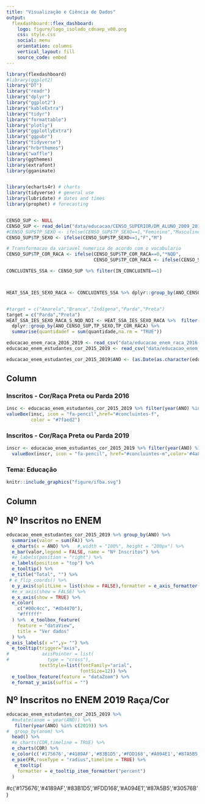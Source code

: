 ```yaml
---
title: "Visualização e Ciência de Dados"
output: 
  flexdashboard::flex_dashboard:
    logo: figure/logo_isolado_cdnaep_v00.png
    css: style.css
    social: menu
    orientation: columns
    vertical_layout: fill
    source_code: embed
---
```




```r
library(flexdashboard)
#library(ggplot2)
library("DT")
library("readr")
library("dplyr")
library("ggplot2")
library("kableExtra")
library("tidyr")
library("formattable")
library("plotly")
library("ggplotlyExtra")
library("ggpubr")
library("tidyverse")
library("hrbrthemes")
library("waffle")
library(ggthemes)
library(extrafont)
library(gganimate)


library(echarts4r) # charts
library(tidyverse) # general use
library(lubridate) # dates and times
library(prophet) # forecasting


CENSO_SUP <- NULL
CENSO_SUP <- read_delim("data/educacao/CENSO_SUPERIOR/DM_ALUNO_2009_2018_CO_IES_by_ANO_TP_COR_RACA_TP_SEXO.csv",",",escape_double = FALSE,trim_ws = FALSE)
#CENSO_SUP$TP_SEXO <- ifelse(CENSO_SUP$TP_SEXO==1,"Feminino","Masculino")
CENSO_SUP$TP_SEXO <- ifelse(CENSO_SUP$TP_SEXO==1,"F","M")

# Transformacao da variavel numerica de acordo com o vocabulario 
CENSO_SUP$TP_COR_RACA <- ifelse(CENSO_SUP$TP_COR_RACA==0,"*NQD",
                                CENSO_SUP$TP_COR_RACA <- ifelse(CENSO_SUP$TP_COR_RACA==1,"Branca",CENSO_SUP$TP_COR_RACA <- ifelse(CENSO_SUP$TP_COR_RACA==2,"Preta",CENSO_SUP$TP_COR_RACA <- ifelse(CENSO_SUP$TP_COR_RACA==3,"Parda",CENSO_SUP$TP_COR_RACA <- ifelse(CENSO_SUP$TP_COR_RACA==4,"Amarela",CENSO_SUP$TP_COR_RACA <- ifelse(CENSO_SUP$TP_COR_RACA==5,"Indígena",CENSO_SUP$TP_COR_RACA <- ifelse(CENSO_SUP$TP_COR_RACA==9,"*NDI",NA)))))))

CONCLUINTES_SSA <- CENSO_SUP %>% filter(IN_CONCLUINTE==1)



HEAT_SSA_IES_SEXO_RACA <- CONCLUINTES_SSA %>% dplyr::group_by(ANO_CENSO_SUP,TP_SEXO,TP_COR_RACA) %>% summarise(quantidade = sum(value,na.rm = "TRUE")) 


#target = c("Amarela","Branca","Indígena","Parda","Preta")
target = c("Parda","Preta")
HEAT_SSA_IES_SEXO_RACA_S_NQD_NDI <- HEAT_SSA_IES_SEXO_RACA %>%  filter(TP_COR_RACA %in% target) %>%
  dplyr::group_by(ANO_CENSO_SUP,TP_SEXO,TP_COR_RACA) %>% 
  summarise(quantidadef = sum(quantidade,na.rm = "TRUE")) 

educacao_enem_raca_2016_2019 <- read_csv("data/educacao_enem_raca_2016-2019.csv")
educacao_enem_estudantes_cor_2015_2019 <- read_csv("data/educacao_enem_estudantes_cor_2015-2019.csv")

educacao_enem_estudantes_cor_2015_2019$ANO <- (as.Date(as.character(educacao_enem_estudantes_cor_2015_2019$ANO),format = '%Y'))
```

Column {data-width=300}
-------------------------------------


### Inscritos - Cor/Raça Preta ou Parda  2016
```r
insc <- educacao_enem_estudantes_cor_2015_2019 %>% filter(year(ANO) %in% c(2016)) %>% filter(COR %in% c('Preta','Parda')) %>% summarise(valor=sum(FA)) %>% as_tibble()
valueBox(insc, icon = "fa-pencil",href="#concluintes-f",
         color = "#7faed2")
```

### Inscritos - Cor/Raça Preta ou Parda 2019
```r
inscr <- educacao_enem_estudantes_cor_2015_2019 %>% filter(year(ANO) %in% c(2019)) %>% filter(COR %in% c('Preta','Parda')) %>% summarise(valor=sum(FA)) %>% as_tibble()
  valueBox(inscr, icon = "fa-pencil", href="#concluintes-m",color='#4a82a8')
```


### **Tema:** Educação

```r
knitr::include_graphics("figure/ifba.svg")
```





Column {.tabset}
-------------------------------------
### <font size="5"> **Nº Inscritos no ENEM** </font>

```r
educacao_enem_estudantes_cor_2015_2019 %>% group_by(ANO) %>%
  summarise(valor = sum(FA)) %>%
  e_charts(x = ANO) %>%   #,width = "100%", height = "200px") %>%
  e_bar(valor,legend = FALSE, name = "Nº Inscritos") %>% 
  #e_labels(position = "right") %>% 
  e_labels(position = "top") %>% 
  e_tooltip() %>% 
  e_title("Total", "") %>% 
 # e_flip_coords() %>% 
  e_y_axis(splitLine = list(show = FALSE),formatter = e_axis_formatter("decimal", locale = "pt-br")) %>% 
  #e_x_axis(show = FALSE) %>%
  e_x_axis(show = TRUE) %>%
  e_color(
    c("#00c4cc", "#db4470"),
    "#ffffff"
  ) %>%  e_toolbox_feature(
    feature = "dataView",
    title = "Ver dados"
  ) %>% 
e_axis_labels(x ="",y= "") %>%
  e_tooltip(trigger="axis",
#            axisPointer = list(
#              type = "cross"),
            textStyle=list(fontFamily="arial",
                           fontSize=12)) %>%
  e_toolbox_feature(feature = "dataZoom") %>%  
  e_format_y_axis(suffix = "")
```
### <font size="5"> **Nº Inscritos no ENEM 2019 Raça/Cor** </font>
```r
educacao_enem_estudantes_cor_2015_2019 %>% 
  #mutate(anom = year(ANO)) %>%  
   filter(year(ANO) %in% c(2019)) %>% 
#  group_by(anom) %>%
  head() %>% 
  #e_charts(COR,timeline = TRUE) %>% 
  e_charts(COR) %>% 
  e_color(c('#175676','#4189AF','#83B1D5','#FDD168','#A094E1','#87A5B5'),"#ffffff") %>%
  e_pie(FR,roseType = "radius",timeline = TRUE) %>%
   e_tooltip(
    formatter = e_tooltip_item_formatter("percent")
  )
```

#c('#175676','#4189AF','#83B1D5','#FDD168','#A094E1','#87A5B5','#30576B') 